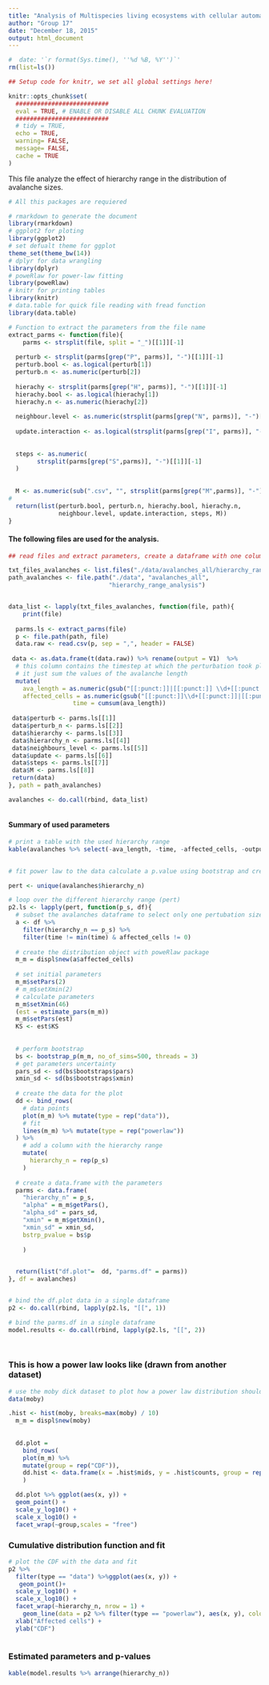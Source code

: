 ```yaml
---
title: "Analysis of Multispecies living ecosystems with cellular automata: Hierarchy range"
author: "Group 17"
date: "December 18, 2015"
output: html_document
---
```



```r

#  date: '`r format(Sys.time(), ''%d %B, %Y'')`'
rm(list=ls())

## Setup code for knitr, we set all global settings here!

knitr::opts_chunk$set(
  ##########################
  eval = TRUE, # ENABLE OR DISABLE ALL CHUNK EVALUATION
  ##########################
  # tidy = TRUE,
  echo = TRUE,
  warning= FALSE, 
  message= FALSE,
  cache = TRUE
)

```

This file analyze the effect of hierarchy range in the distribution of avalanche sizes.

```r
# All this packages are requiered

# rmarkdown to generate the document
library(rmarkdown)
# ggplot2 for ploting
library(ggplot2)
# set defualt theme for ggplot
theme_set(theme_bw(14))
# dplyr for data wrangling
library(dplyr)
# poweRlaw for power-law fitting
library(poweRlaw)
# knitr for printing tables
library(knitr)
# data.table for quick file reading with fread function 
library(data.table)

```


```r

# Function to extract the parameters from the file name 
extract_parms <- function(file){
    parms <- strsplit(file, split = "_")[[1]][-1]
  
  perturb <- strsplit(parms[grep("P", parms)], "-")[[1]][-1]
  perturb.bool <- as.logical(perturb[1])
  perturb.n <- as.numeric(perturb[2])
  
  hierachy <- strsplit(parms[grep("H", parms)], "-")[[1]][-1]
  hierachy.bool <- as.logical(hierachy[1])
  hierachy.n <- as.numeric(hierachy[2])
  
  neighbour.level <- as.numeric(strsplit(parms[grep("N", parms)], "-")[[1]][-1])
  
  update.interaction <- as.logical(strsplit(parms[grep("I", parms)], "-")[[1]][-1])
  
  
  steps <- as.numeric(
        strsplit(parms[grep("S",parms)], "-")[[1]][-1]
  )
     
  
  M <- as.numeric(sub(".csv", "", strsplit(parms[grep("M",parms)], "-")[[1]][-1]))
#   
  return(list(perturb.bool, perturb.n, hierachy.bool, hierachy.n,
              neighbour.level, update.interaction, steps, M))
}
```





#### The following files are used for the analysis. 

```r

## read files and extract parameters, create a dataframe with one column per parameter

txt_files_avalanches <- list.files("./data/avalanches_all/hierarchy_range_analysis/")
path_avalanches <- file.path("./data", "avalanches_all",
                            "hierarchy_range_analysis") 


data_list <- lapply(txt_files_avalanches, function(file, path){
    print(file)
  
  parms.ls <- extract_parms(file)
  p <- file.path(path, file)
  data.raw <- read.csv(p, sep = ",", header = FALSE) 
  
 data <- as.data.frame(t(data.raw)) %>% rename(output = V1)  %>% 
  # this column contains the timestep at which the perturbation took place
  # it just sum the values of the avalanche length
  mutate(
    ava_length = as.numeric(gsub("[[:punct:]]|[[:punct:]] \\d+[[:punct:]]", "", as.character(output))),
    affected_cells = as.numeric(gsub("[[:punct:]]\\d+[[:punct:]]|[[:punct:]]", "", as.character(output))),
                  time = cumsum(ava_length)) 
  
 data$perturb <- parms.ls[[1]]
 data$perturb_n <- parms.ls[[2]]
 data$hierarchy <- parms.ls[[3]]
 data$hierarchy_n <- parms.ls[[4]]
 data$neighbours_level <- parms.ls[[5]]
 data$update <- parms.ls[[6]]
 data$steps <- parms.ls[[7]]
 data$M <- parms.ls[[8]]
 return(data)
}, path = path_avalanches)

avalanches <- do.call(rbind, data_list) 



```



#### Summary of used parameters

```r
# print a table with the used hierarchy range
kable(avalanches %>% select(-ava_length, -time, -affected_cells, -output) %>% distinct() %>% arrange(hierarchy_n))
  
```



```r

# fit power law to the data calculate a p.value using bootstrap and create the data for the plot

pert <- unique(avalanches$hierarchy_n)

# loop over the different hierarchy range (pert)
p2.ls <- lapply(pert, function(p_s, df){
  # subset the avalanches dataframe to select only one pertubation size and remove the first time point because the system is not perturbed yet
  a <- df %>% 
    filter(hierarchy_n == p_s) %>% 
    filter(time != min(time) & affected_cells != 0)
  
  # create the distribution object with poweRlaw package
  m_m = displ$new(a$affected_cells)
  
  # set initial parameters
  m_m$setPars(2)
  # m_m$setXmin(2)
  # calculate parameters
  m_m$setXmin(46)
  (est = estimate_pars(m_m))
  m_m$setPars(est)
  KS <- est$KS
  
  
  # perform bootstrap
  bs <- bootstrap_p(m_m, no_of_sims=500, threads = 3)
  # get parameters uncertainty
  pars_sd <- sd(bs$bootstraps$pars)
  xmin_sd <- sd(bs$bootstraps$xmin)
  
  # create the data for the plot
  dd <- bind_rows(
    # data points
    plot(m_m) %>% mutate(type = rep("data")),
    # fit
    lines(m_m) %>% mutate(type = rep("powerlaw"))
  ) %>% 
    # add a column with the hierarchy range
    mutate(
      hierarchy_n = rep(p_s)
    )
    
  # create a data.frame with the parameters
  parms <- data.frame(
    "hierarchy_n" = p_s, 
    "alpha" = m_m$getPars(), 
    "alpha_sd" = pars_sd,
    "xmin" = m_m$getXmin(), 
    "xmin_sd" = xmin_sd,
    bstrp_pvalue = bs$p
    
    )
    

  return(list("df.plot"=  dd, "parms.df" = parms))
}, df = avalanches)


# bind the df.plot data in a single dataframe
p2 <- do.call(rbind, lapply(p2.ls, "[[", 1))

# bind the parms.df in a single dataframe
model.results <- do.call(rbind, lapply(p2.ls, "[[", 2))

 
```



### This is how a power law looks like  (drawn from another dataset)
```r

# use the moby dick dataset to plot how a power law distribution should look like
data(moby)

.hist <- hist(moby, breaks=max(moby) / 10)
  m_m = displ$new(moby)
  
  
  dd.plot = 
    bind_rows(
    plot(m_m) %>% 
    mutate(group = rep("CDF")),
    dd.hist <- data.frame(x = .hist$mids, y = .hist$counts, group = rep("histogram"))  %>% filter(y != 0)
    )

```

```r

  dd.plot %>% ggplot(aes(x, y)) +
  geom_point() +
  scale_y_log10() +
  scale_x_log10() +
  facet_wrap(~group,scales = "free")

```


### Cumulative distribution function and fit
```r

# plot the CDF with the data and fit
p2 %>%
  filter(type == "data") %>%ggplot(aes(x, y)) +
   geom_point()+
  scale_y_log10() +
  scale_x_log10() +
  facet_wrap(~hierarchy_n, nrow = 1) +
    geom_line(data = p2 %>% filter(type == "powerlaw"), aes(x, y), color = "red", size = 1.5) +
  xlab("Affected cells") +
  ylab("CDF")
  
```

### Estimated parameters and p-values

```r
kable(model.results %>% arrange(hierarchy_n))
```


